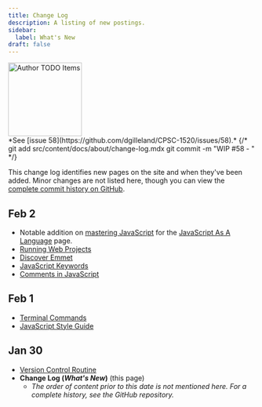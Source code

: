 ```yaml
---
title: Change Log
description: A listing of new postings.
sidebar:
  label: What's New
draft: false
---
```



<Image src={todo} alt="Author TODO Items" class="float-end ml-3" width="150" />
<Aside title="Ongoing" type="note">
*See [issue 58](https://github.com/dgilleland/CPSC-1520/issues/58).*
{/* 
git add src/content/docs/about/change-log.mdx
git commit -m "WIP #58 - "
*/}
</Aside>

This change log identifies new pages on the site and when they've been added. Minor changes are not listed here, though you can view the <a href="https://github.com/dgilleland/CPSC-1520/commits/main/" target="_blank">complete commit history on GitHub</a>.

## Feb 2

- Notable addition on [mastering JavaScript](/CPSC-1520/explanations/0020a/) for the [JavaScript As A Language](/CPSC-1520/explanations/0020/) page.
- [Running Web Projects](/CPSC-1520/guides/0040/)
- [Discover Emmet](/CPSC-1520/tutorials/0025/)
- [JavaScript Keywords](/CPSC-1520/reference/0010/)
- [Comments in JavaScript](/CPSC-1520/reference/0030/)

## Feb 1

- [Terminal Commands](/CPSC-1520/reference/1000/)
- [JavaScript Style Guide](/CPSC-1520/reference/1200/)

## Jan 30

- [Version Control Routine](/CPSC-1520/reference/1100/)
- **Change Log (*What's New*)** (this page)
    - *The order of content prior to this date is not mentioned here. For a complete history, see the GitHub repository.* 
